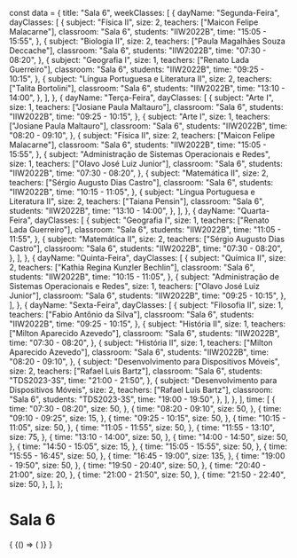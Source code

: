 const data = {
  title: "Sala 6",
  weekClasses: [
    {
      dayName: "Segunda-Feira",
      dayClasses: [
        {
          subject: "Física II",
          size: 2,
          teachers: ["Maicon Felipe Malacarne"],
          classroom: "Sala 6",
          students: "IIW2022B",
          time: "15:05 - 15:55",
        },
        {
          subject: "Biologia II",
          size: 2,
          teachers: ["Paula Magalhães Souza Deccache"],
          classroom: "Sala 6",
          students: "IIW2022B",
          time: "07:30 - 08:20",
        },
        {
          subject: "Geografia I",
          size: 1,
          teachers: ["Renato Lada Guerreiro"],
          classroom: "Sala 6",
          students: "IIW2022B",
          time: "09:25 - 10:15",
        },
        {
          subject: "Língua Portuguesa e Literatura II",
          size: 2,
          teachers: ["Talita Bortolini"],
          classroom: "Sala 6",
          students: "IIW2022B",
          time: "13:10 - 14:00",
        },
      ],
    },
    {
      dayName: "Terça-Feira",
      dayClasses: [
        {
          subject: "Arte I",
          size: 1,
          teachers: ["Josiane Paula Maltauro"],
          classroom: "Sala 6",
          students: "IIW2022B",
          time: "09:25 - 10:15",
        },
        {
          subject: "Arte I",
          size: 1,
          teachers: ["Josiane Paula Maltauro"],
          classroom: "Sala 6",
          students: "IIW2022B",
          time: "08:20 - 09:10",
        },
        {
          subject: "Física II",
          size: 2,
          teachers: ["Maicon Felipe Malacarne"],
          classroom: "Sala 6",
          students: "IIW2022B",
          time: "15:05 - 15:55",
        },
        {
          subject: "Administração de Sistemas Operacionais e Redes",
          size: 1,
          teachers: ["Olavo José Luiz Junior"],
          classroom: "Sala 6",
          students: "IIW2022B",
          time: "07:30 - 08:20",
        },
        {
          subject: "Matemática II",
          size: 2,
          teachers: ["Sérgio Augusto Dias Castro"],
          classroom: "Sala 6",
          students: "IIW2022B",
          time: "10:15 - 11:05",
        },
        {
          subject: "Língua Portuguesa e Literatura II",
          size: 2,
          teachers: ["Taiana Pensin"],
          classroom: "Sala 6",
          students: "IIW2022B",
          time: "13:10 - 14:00",
        },
      ],
    },
    {
      dayName: "Quarta-Feira",
      dayClasses: [
        {
          subject: "Geografia I",
          size: 1,
          teachers: ["Renato Lada Guerreiro"],
          classroom: "Sala 6",
          students: "IIW2022B",
          time: "11:05 - 11:55",
        },
        {
          subject: "Matemática II",
          size: 2,
          teachers: ["Sérgio Augusto Dias Castro"],
          classroom: "Sala 6",
          students: "IIW2022B",
          time: "07:30 - 08:20",
        },
      ],
    },
    {
      dayName: "Quinta-Feira",
      dayClasses: [
        {
          subject: "Química II",
          size: 2,
          teachers: ["Kathia Regina Kunzler Bechlin"],
          classroom: "Sala 6",
          students: "IIW2022B",
          time: "10:15 - 11:05",
        },
        {
          subject: "Administração de Sistemas Operacionais e Redes",
          size: 1,
          teachers: ["Olavo José Luiz Junior"],
          classroom: "Sala 6",
          students: "IIW2022B",
          time: "09:25 - 10:15",
        },
      ],
    },
    {
      dayName: "Sexta-Feira",
      dayClasses: [
        {
          subject: "Filosofia II",
          size: 1,
          teachers: ["Fabio Antônio da Silva"],
          classroom: "Sala 6",
          students: "IIW2022B",
          time: "09:25 - 10:15",
        },
        {
          subject: "História II",
          size: 1,
          teachers: ["Milton Aparecido Azevedo"],
          classroom: "Sala 6",
          students: "IIW2022B",
          time: "07:30 - 08:20",
        },
        {
          subject: "História II",
          size: 1,
          teachers: ["Milton Aparecido Azevedo"],
          classroom: "Sala 6",
          students: "IIW2022B",
          time: "08:20 - 09:10",
        },
        {
          subject: "Desenvolvimento para Dispositivos Móveis",
          size: 2,
          teachers: ["Rafael Luis Bartz"],
          classroom: "Sala 6",
          students: "TDS2023-3S",
          time: "21:00 - 21:50",
        },
        {
          subject: "Desenvolvimento para Dispositivos Móveis",
          size: 2,
          teachers: ["Rafael Luis Bartz"],
          classroom: "Sala 6",
          students: "TDS2023-3S",
          time: "19:00 - 19:50",
        },
      ],
    },
  ],
  time: [
    {
      time: "07:30 - 08:20",
      size: 50,
    },
    {
      time: "08:20 - 09:10",
      size: 50,
    },
    {
      time: "09:10 - 09:25",
      size: 15,
    },
    {
      time: "09:25 - 10:15",
      size: 50,
    },
    {
      time: "10:15 - 11:05",
      size: 50,
    },
    {
      time: "11:05 - 11:55",
      size: 50,
    },
    {
      time: "11:55 - 13:10",
      size: 75,
    },
    {
      time: "13:10 - 14:00",
      size: 50,
    },
    {
      time: "14:00 - 14:50",
      size: 50,
    },
    {
      time: "14:50 - 15:05",
      size: 15,
    },
    {
      time: "15:05 - 15:55",
      size: 50,
    },
    {
      time: "15:55 - 16:45",
      size: 50,
    },
    {
      time: "16:45 - 19:00",
      size: 135,
    },
    {
      time: "19:00 - 19:50",
      size: 50,
    },
    {
      time: "19:50 - 20:40",
      size: 50,
    },
    {
      time: "20:40 - 21:00",
      size: 20,
    },
    {
      time: "21:00 - 21:50",
      size: 50,
    },
    {
      time: "21:50 - 22:40",
      size: 50,
    },
  ],
};

# Sala 6

<div>
  {
    <BrowserOnly>
      {() => (
        <Grid
          title={data.title}
          weekClasses={data.weekClasses}
          time={data.time}
        />
      )}
    </BrowserOnly>
  }
</div>
